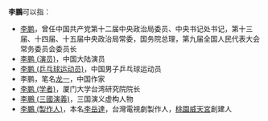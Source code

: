 '''李鵬'''可以指：
* [[李鹏|李鹏]]，曾任中国共产党第十二届中央政治局委员、中央书记处书记，第十三届、十四届、十五届中央政治局常委，国务院总理，第九届全国人民代表大会常务委员会委员长
* [[李鹏_(演员)|李鹏 (演员)]]，中国大陆演员
* [[李鹏_(乒乓球运动员)|李鹏 (乒乓球运动员)]]，中国男子乒乓球运动员
* 李鹏，笔名[[龙一|龙一]]，中国作家
* [[李鹏_(学者)|李鹏 (学者)]]，厦门大学台湾研究院院长
* [[李鵬_(三國演義)|李鵬 (三國演義)]]，三国演义虚构人物
* [[李鵬_(製作人)|李鵬 (製作人)]]，本名[[李岳達|李岳達]]，台灣電視劇製作人，[[桃園威天宮|桃園威天宮]]創建人
{{Disambiguation|P|cat=二字李姓人名消歧义}}